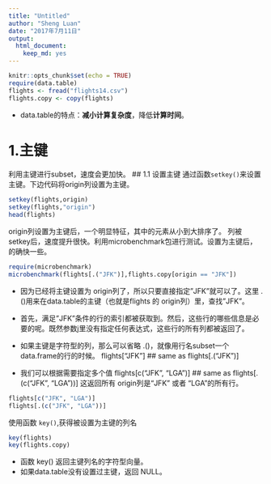 ```yaml
---
title: "Untitled"
author: "Sheng Luan"
date: "2017年7月11日"
output: 
  html_document: 
    keep_md: yes
---
```


```r
knitr::opts_chunk$set(echo = TRUE)
require(data.table)
flights <- fread("flights14.csv")
flights.copy <- copy(flights)
```
* data.table的特点：**减小计算复杂度**，降低**计算时间**。  

# 1.主键

利用主键进行subset，速度会更加快。
## 1.1 设置主键
通过函数`setkey()`来设置主键。下边代码将origin列设置为主键。
```r
setkey(flights,origin)
setkey(flights,"origin")
head(flights)
```
origin列设置为主键后，一个明显特征，其中的元素从小到大排序了。
列被setkey后，速度提升很快。利用microbenchmark包进行测试。设置为主键后，的确快一些。
```r
require(microbenchmark)
microbenchmark(flights[.("JFK")],flights.copy[origin == "JFK"])
```

* 因为已经将主键设置为 origin列了，所以只要直接指定"JFK"就可以了。这里 .()用来在data.table的主键（也就是flights 的 origin列）里，查找"JFK"。
* 首先，满足"JFK"条件的行的索引都被获取到。然后，这些行的哪些信息是必要的呢。既然参数j里没有指定任何表达式，这些行的所有列都被返回了。
* 如果主键是字符型的列，那么可以省略 .()，就像用行名subset一个data.frame的行的时候。
flights["JFK"]              ## same as flights[.("JFK")]

* 我们可以根据需要指定多个值
flights[c("JFK", "LGA")]    ## same as flights[.(c("JFK", "LGA"))]
这返回所有 origin列是“JFK” 或者 “LGA”的所有行。
```r
flights[c("JFK", "LGA")]
flights[.(c("JFK", "LGA"))]
```
使用函数 `key()`,获得被设置为主键的列名 
```r
key(flights)
key(flights.copy)
```

* 函数 key() 返回主键列名的字符型向量。
* 如果data.table没有设置过主键，返回 NULL。
